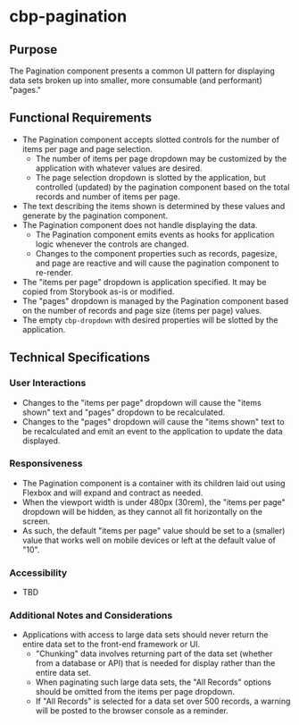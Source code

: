 
<Meta title="Components/Pagination/Specifications" />

# cbp-pagination

## Purpose

The Pagination component presents a common UI pattern for displaying data sets broken up into smaller, more consumable (and performant) "pages."

## Functional Requirements

* The Pagination component accepts slotted controls for the number of items per page and page selection.
  * The number of items per page dropdown may be customized by the application with whatever values are desired.
  * The page selection dropdown is slotted by the application, but controlled (updated) by the pagination component based on the total records and number of items per page.
* The text describing the items shown is determined by these values and generate by the pagination component.
* The Pagination component does not handle displaying the data.
  * The Pagination component emits events as hooks for application logic whenever the controls are changed.
  * Changes to the component properties such as records, pagesize, and page are reactive and will cause the pagination component to re-render.
* The "items per page" dropdown is application specified. It may be copied from Storybook as-is or modified.
* The "pages" dropdown is managed by the Pagination component based on the number of records and page size (items per page) values. 
* The empty `cbp-dropdown` with desired properties will be slotted by the application.

## Technical Specifications

### User Interactions

* Changes to the "items per page" dropdown will cause the "items shown" text and "pages" dropdown to be recalculated.
* Changes to the "pages" dropdown will cause the "items shown" text to be recalculated and emit an event to the application to update the data displayed.

### Responsiveness

* The Pagination component is a container with its children laid out using Flexbox and will expand and contract as needed.
* When the viewport width is under 480px (30rem), the "items per page" dropdown will be hidden, as they cannot all fit horizontally on the screen.
* As such, the default "items per page" value should be set to a (smaller) value that works well on mobile devices or left at the default value of "10".

### Accessibility

* TBD

### Additional Notes and Considerations

* Applications with access to large data sets should never return the entire data set to the front-end framework or UI.
  * "Chunking" data involves returning part of the data set (whether from a database or API) that is needed for display rather than the entire data set.
  * When paginating such large data sets, the "All Records" options should be omitted from the items per page dropdown.
  * If "All Records" is selected for a data set over 500 records, a warning will be posted to the browser console as a reminder.